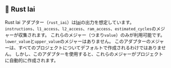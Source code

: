 ## 🦀 Rust Iai

Rust Iai アダプター（`rust_iai`）は[Iai](https://github.com/bheisler/iai)の出力を想定しています。
`instructions`、`l1_access`、`l2_access`、`ram_access`、`estimated_cycles`のメジャーが収集されます。
これらのメジャー（つまり`value`）のみが利用可能です。`lower_value`と`upper_value`のメジャーはありません。
このアダプターのメジャーは、すべてのプロジェクトについてデフォルトで作成されるわけではありません。
しかし、このアダプターを使用すると、これらのメジャーがプロジェクトに自動的に作成されます。